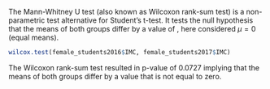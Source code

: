 The Mann-Whitney U test (also known as Wilcoxon rank-sum test) is a non-parametric test alternative for Student’s t-test. It tests the null hypothesis that the means of both groups differ by a value of , here considered $\mu=0$ (equal means). 

```r
wilcox.test(female_students2016$IMC, female_students2017$IMC)
```

The Wilcoxon rank-sum test resulted in p-value of 0.0727 implying that the means of both groups differ by a value that is not equal to zero.